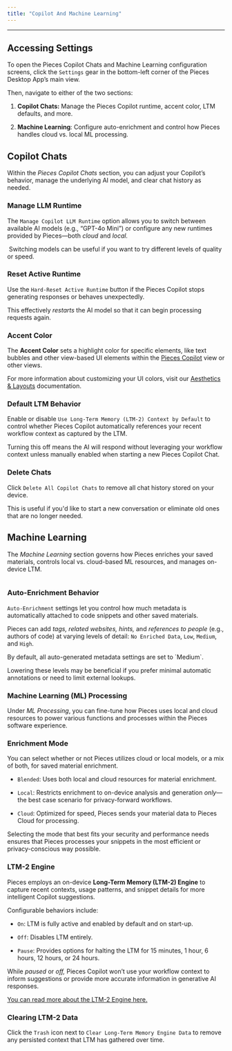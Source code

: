 ```yaml
---
title: "Copilot And Machine Learning"
---
```


***

## Accessing Settings

To open the Pieces Copilot Chats and Machine Learning configuration screens, click the `Settings` gear in the bottom-left corner of the Pieces Desktop App’s main view.

Then, navigate to either of the two sections:

1. **Copilot Chats:** Manage the Pieces Copilot runtime, accent color, LTM defaults, and more.

2. **Machine Learning**: Configure auto-enrichment and control how Pieces handles cloud vs. local ML processing.

## Copilot Chats

Within the *Pieces Copilot Chats* section, you can adjust your Copilot’s behavior, manage the underlying AI model, and clear chat history as needed.

### Manage LLM Runtime

The `Manage Copilot LLM Runtime` option allows you to switch between available AI models (e.g., “GPT-4o Mini”) or configure any new runtimes provided by Pieces—both *cloud* and *local.*

<Image src="https://storage.googleapis.com/hashnode_product_documentation_assets/desktop_app_assets/settings_with_mcp_update/copilot_and_ml/copilot_chats.png" alt="" align="center" fullwidth="false" />

<Callout type="tip">
  Switching models can be useful if you want to try different levels of quality or speed.
</Callout>

### Reset Active Runtime

Use the `Hard-Reset Active Runtime` button if the Pieces Copilot stops generating responses or behaves unexpectedly.

This effectively *restarts* the AI model so that it can begin processing requests again.

### Accent Color

The **Accent Color** sets a highlight color for specific elements, like text bubbles and other view-based UI elements within the [Pieces Copilot](https://docs.pieces.app/products/desktop/copilot) view or other views.

For more information about customizing your UI colors, visit our [Aesthetics & Layouts](https://docs.pieces.app/products/desktop/configuration/aesthetics-layout) documentation.

### Default LTM Behavior

Enable or disable `Use Long-Term Memory (LTM-2) Context by Default` to control whether Pieces Copilot automatically references your recent workflow context as captured by the LTM.

Turning this off means the AI will respond without leveraging your workflow context unless manually enabled when starting a new Pieces Copilot Chat.

### Delete Chats

Click `Delete All Copilot Chats` to remove all chat history stored on your device.

This is useful if you'd like to start a new conversation or eliminate old ones that are no longer needed.

## Machine Learning

The *Machine Learning* section governs how Pieces enriches your saved materials, controls local vs. cloud-based ML resources, and manages on-device LTM.

<Image src="https://storage.googleapis.com/hashnode_product_documentation_assets/desktop_app_assets/settings_with_mcp_update/copilot_and_ml/machine_learning.png" alt="" align="center" fullwidth="false" />

### Auto-Enrichment Behavior

`Auto-Enrichment` settings let you control how much metadata is automatically attached to code snippets and other saved materials.

Pieces can add *tags, related websites, hints,* and *references to people* (e.g., authors of code) at varying levels of detail: `No Enriched Data`, `Low`, `Medium`, and `High`.

<Callout type="info">
  By default, all auto-generated metadata settings are set to `Medium`.

  Lowering these levels may be beneficial if you prefer minimal automatic annotations or need to limit external lookups.
</Callout>

### Machine Learning (ML) Processing

Under *ML Processing*, you can fine-tune how Pieces uses local and cloud resources to power various functions and processes within the Pieces software experience.

### Enrichment Mode

You can select whether or not Pieces utilizes cloud or local models, or a mix of both, for saved material enrichment.

* `Blended`: Uses both local and cloud resources for material enrichment.

* `Local`: Restricts enrichment to on-device analysis and generation *only*—the best case scenario for privacy-forward workflows.

* `Cloud`: Optimized for speed, Pieces sends your material data to Pieces Cloud for processing.

<Callout type="tip">
  Selecting the mode that best fits your security and performance needs ensures that Pieces processes your snippets in the most efficient or privacy-conscious way possible.
</Callout>

### LTM-2 Engine

Pieces employs an on-device **Long-Term Memory (LTM-2) Engine** to capture recent contexts, usage patterns, and snippet details for more intelligent Copilot suggestions.

Configurable behaviors include:

* `On`: LTM is fully active and enabled by default and on start-up.

* `Off`: Disables LTM entirely.

* `Pause`: Provides options for halting the LTM for 15 minutes, 1 hour, 6 hours, 12 hours, or 24 hours.

While *paused* or *off,* Pieces Copilot won’t use your workflow context to inform suggestions or provide more accurate information in generative AI responses.

[You can read more about the LTM-2 Engine here.](https://docs.pieces.app/products/core-dependencies/pieces-os#ltm-2)

### Clearing LTM-2 Data

Click the `Trash` icon next to `Clear Long-Term Memory Engine Data` to remove any persisted context that LTM has gathered over time.
